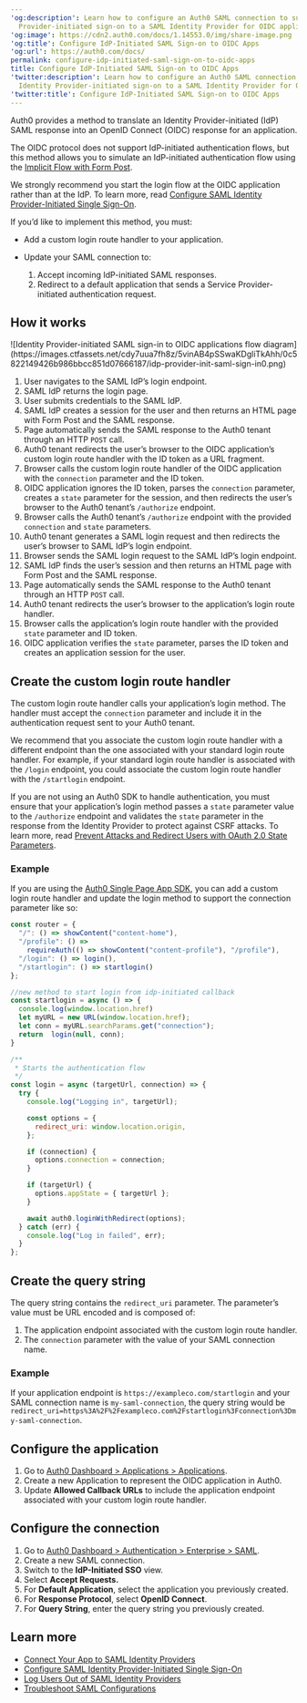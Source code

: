 ---
'og:description': Learn how to configure an Auth0 SAML connection to support Identity
  Provider-initiated sign-on to a SAML Identity Provider for OIDC applications.
'og:image': https://cdn2.auth0.com/docs/1.14553.0/img/share-image.png
'og:title': Configure IdP-Initiated SAML Sign-on to OIDC Apps
'og:url': https://auth0.com/docs/
permalink: configure-idp-initiated-saml-sign-on-to-oidc-apps
title: Configure IdP-Initiated SAML Sign-on to OIDC Apps
'twitter:description': Learn how to configure an Auth0 SAML connection to support
  Identity Provider-initiated sign-on to a SAML Identity Provider for OIDC applications.
'twitter:title': Configure IdP-Initiated SAML Sign-on to OIDC Apps
---
Auth0 provides a method to translate an <Tooltip tip="Identity Provider (IdP): Service that stores and manages digital identities." cta="View Glossary" href="/docs/glossary?term=Identity+Provider">Identity Provider</Tooltip>-initiated (IdP) <Tooltip tip="Identity Provider (IdP): Service that stores and manages digital identities." cta="View Glossary" href="/docs/glossary?term=SAML">SAML</Tooltip> response into an <Tooltip tip="Security Assertion Markup Language (SAML): Standardized protocol allowing two parties to exchange authentication information without a password." cta="View Glossary" href="/docs/glossary?term=OpenID">OpenID</Tooltip> Connect (OIDC) response for an application.

The OIDC protocol does not support IdP-initiated authentication flows, but this method allows you to simulate an IdP-initiated authentication flow using the [Implicit Flow with Form Post](/docs/get-started/authentication-and-authorization-flow/implicit-flow-with-form-post).

<Warning>

We strongly recommend you start the login flow at the OIDC application rather than at the IdP. To learn more, read [Configure SAML Identity Provider-Initiated Single Sign-On](/docs/authenticate/protocols/saml/saml-sso-integrations/identity-provider-initiated-single-sign-on).

</Warning>

If you’d like to implement this method, you must:

* Add a custom login route handler to your application.
* Update your SAML connection to:

  1. Accept incoming IdP-initiated SAML responses.
  2. Redirect to a default application that sends a Service Provider-initiated authentication request.

## How it works

<Frame>![Identity Provider-initiated SAML sign-in to OIDC applications flow diagram](https://images.ctfassets.net/cdy7uua7fh8z/5vinAB4pSSwaKDgliTkAhh/0c5822149426b986bbcc851d07666187/idp-provider-init-saml-sign-in0.png)</Frame>

1. User navigates to the SAML IdP’s login endpoint.
2. SAML IdP returns the login page.
3. User submits credentials to the SAML IdP.
4. SAML IdP creates a session for the user and then returns an HTML page with Form Post and the SAML response.
5. Page automatically sends the SAML response to the Auth0 tenant through an HTTP `POST` call.
6. Auth0 tenant redirects the user’s browser to the OIDC application’s custom login route handler with the ID token as a URL fragment.
7. Browser calls the custom login route handler of the OIDC application with the `connection` parameter and the ID token.
8. OIDC application ignores the ID token, parses the `connection` parameter, creates a `state` parameter for the session, and then redirects the user’s browser to the Auth0 tenant’s `/authorize` endpoint.
9. Browser calls the Auth0 tenant’s `/authorize` endpoint with the provided `connection` and `state` parameters.
10. Auth0 tenant generates a SAML login request and then redirects the user’s browser to SAML IdP’s login endpoint.
11. Browser sends the SAML login request to the SAML IdP’s login endpoint.
12. SAML IdP finds the user’s session and then returns an HTML page with Form Post and the SAML response.
13. Page automatically sends the SAML response to the Auth0 tenant through an HTTP `POST` call.
14. Auth0 tenant redirects the user’s browser to the application’s login route handler.
15. Browser calls the application’s login route handler with the provided `state` parameter and ID token.
16. OIDC application verifies the `state` parameter, parses the ID token and creates an application session for the user.

## Create the custom login route handler

The custom login route handler calls your application’s login method. The handler must accept the `connection` parameter and include it in the authentication request sent to your Auth0 tenant.

We recommend that you associate the custom login route handler with a different endpoint than the one associated with your standard login route handler. For example, if your standard login route handler is associated with the `/login` endpoint, you could associate the custom login route handler with the `/startlogin` endpoint.

<Warning>

If you are not using an Auth0 SDK to handle authentication, you must ensure that your application’s login method passes a `state` parameter value to the `/authorize` endpoint and validates the `state` parameter in the response from the Identity Provider to protect against CSRF attacks. To learn more, read [Prevent Attacks and Redirect Users with OAuth 2.0 State Parameters](/docs/secure/attack-protection/state-parameters).

</Warning>

### Example

If you are using the [Auth0 Single Page App SDK](/docs/libraries/auth0-single-page-app-sdk), you can add a custom login route handler and update the login method to support the connection parameter like so:

```javascript lines expandable
const router = {
  "/": () => showContent("content-home"),
  "/profile": () =>
    requireAuth(() => showContent("content-profile"), "/profile"),
  "/login": () => login(),
  "/startlogin": () => startlogin()
};

//new method to start login from idp-initiated callback
const startlogin = async () => {
  console.log(window.location.href)
  let myURL = new URL(window.location.href);
  let conn = myURL.searchParams.get("connection");
  return  login(null, conn);
}

/**
 * Starts the authentication flow
 */
const login = async (targetUrl, connection) => {
  try {
    console.log("Logging in", targetUrl);

    const options = {
      redirect_uri: window.location.origin,
    };

    if (connection) {
      options.connection = connection;
    }

    if (targetUrl) {
      options.appState = { targetUrl };
    }

    await auth0.loginWithRedirect(options);
  } catch (err) {
    console.log("Log in failed", err);
  }
};
```






## Create the query string

The query string contains the `redirect_uri` parameter. The parameter’s value must be URL encoded and is composed of:

1. The application endpoint associated with the custom login route handler.
2. The `connection` parameter with the value of your SAML connection name.

### Example

If your application endpoint is `https://exampleco.com/startlogin` and your SAML connection name is `my-saml-connection`, the query string would be `redirect_uri=https%3A%2F%2Fexampleco.com%2Fstartlogin%3Fconnection%3Dmy-saml-connection`.

## Configure the application

1. Go to [Auth0 Dashboard > Applications > Applications](https://manage.auth0.com/#/applications).
2. Create a new Application to represent the OIDC application in Auth0.
3. Update **Allowed Callback URLs** to include the application endpoint associated with your custom login route handler.

## Configure the connection

1. Go to [Auth0 Dashboard > Authentication > Enterprise > SAML](https://manage.auth0.com/#/connections/enterprise/samlp).
2. Create a new SAML connection.
3. Switch to the **IdP-Initiated SSO** view.
4. Select **Accept Requests.**
5. For **Default Application**, select the application you previously created.
6. For **Response Protocol**, select **OpenID Connect**.
7. For **Query String**, enter the query string you previously created.

## Learn more

* [Connect Your App to SAML Identity Providers](/docs/authenticate/identity-providers/enterprise-identity-providers/saml)
* [Configure SAML Identity Provider-Initiated Single Sign-On](/docs/authenticate/protocols/saml/saml-sso-integrations/identity-provider-initiated-single-sign-on)
* [Log Users Out of SAML Identity Providers](/docs/authenticate/login/logout/log-users-out-of-saml-idps)
* [Troubleshoot SAML Configurations](/docs/troubleshoot/authentication-issues/troubleshoot-saml-configurations)